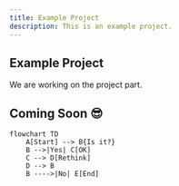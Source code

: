 ```yaml
---
title: Example Project
description: This is an example project.
---
```


## Example Project
We are working on the project part. 

## Coming Soon 😎

<FileCode file="package.json" lang="json" title="Package" meta="{1}" />

```mermaid
flowchart TD
    A[Start] --> B{Is it?}
    B -->|Yes| C[OK]
    C --> D[Rethink]
    D --> B
    B ---->|No| E[End]
```